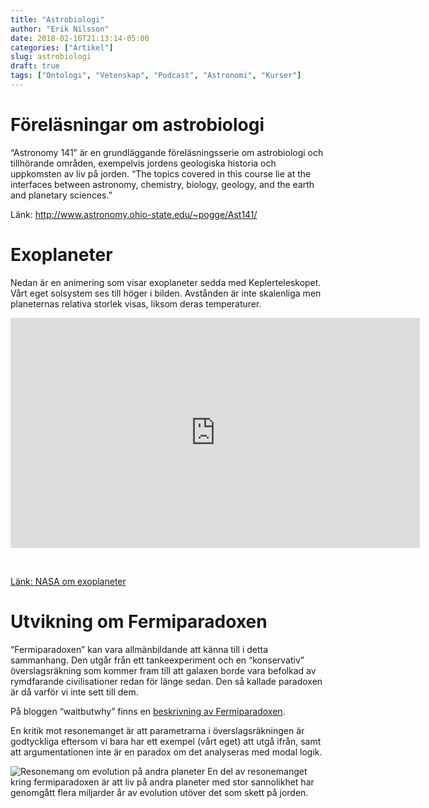 ```yaml
---
title: "Astrobiologi"
author: "Erik Nilsson"
date: 2018-02-16T21:13:14-05:00
categories: ["Artikel"]
slug: astrobiologi
draft: true
tags: ["Ontologi", "Vetenskap", "Podcast", "Astronomi", "Kurser"]
---
```


# Föreläsningar om astrobiologi

"Astronomy 141" är en grundläggande föreläsningsserie om astrobiologi och tillhörande områden, exempelvis jordens geologiska historia och uppkomsten av liv på jorden. "The topics covered in this course lie at the interfaces between astronomy, chemistry, biology, geology, and the earth and planetary sciences."

Länk: <http://www.astronomy.ohio-state.edu/~pogge/Ast141/>

# Exoplaneter

Nedan är en animering som visar exoplaneter sedda med Keplerteleskopet. Vårt eget solsystem ses till höger i bilden. Avstånden är inte skalenliga men planeternas relativa storlek visas, liksom deras temperaturer.

<iframe width="655" height="368" src="https://www.youtube.com/embed/_DnDeBa0KFc" frameborder="0" allow="autoplay; encrypted-media" allowfullscreen></iframe>

</br>

[Länk: NASA om exoplaneter](https://exoplanets.nasa.gov/)

# Utvikning om Fermiparadoxen

"Fermiparadoxen" kan vara allmänbildande att känna till i detta sammanhang. Den utgår från ett tankeexperiment och en "konservativ" överslagsräkning som kommer fram till att galaxen borde vara befolkad av rymdfarande civilisationer redan för länge sedan. Den så kallade paradoxen är då varför vi inte sett till dem. 

På bloggen "waitbutwhy" finns en [beskrivning av Fermiparadoxen ](https://waitbutwhy.com/2014/05/fermi-paradox.html).

En kritik mot resonemanget är att parametrarna i överslagsräkningen är godtyckliga eftersom vi bara har ett exempel (vårt eget) att utgå ifrån, samt att argumentationen inte är en paradox om det analyseras med modal logik.

![Resonemang om evolution på andra planeter](/media/fermiparadox_timeline.png) En del av resonemanget kring fermiparadoxen är att liv på andra planeter med stor sannolikhet har genomgått flera miljarder år av evolution utöver det som skett på jorden.

<!-- En delförklaring kan vara att intelligent liv är mycket ovanligt. Man kan exempelvis notera att dinosaurierna existerade i 170 Ma utan att utveckla intelligens (det tog däggdjuren 230 Ma, det tog 3.4 miljarder år på jorden) -->
